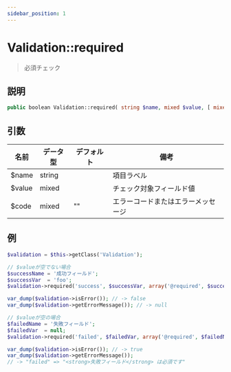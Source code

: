 ```yaml
---
sidebar_position: 1
---
```


# Validation::required

> 必須チェック

## 説明

```php
public boolean Validation::required( string $name, mixed $value, [ mixed $code = '' ] )
```

## 引数

| 名前   | データ型 | デフォルト | 備考                   |
| ------ | -------- | ---------- | ---------------------- |
| $name  | string   |            | 項目ラベル             |
| $value | mixed    |            | チェック対象フィールド値 |
| $code  | mixed    | ""         | エラーコードまたはエラーメッセージ |

## 例

```php title="Controller"
$validation = $this->getClass('Validation');

// $valueが空でない場合
$successName = '成功フィールド';
$successVar  = 'foo';
$validation->required('success', $successVar, array('@required', $successName));

var_dump($validation->isError()); // -> false
var_dump($validation->getErrorMessage()); // -> null

// $valueが空の場合
$failedName = '失敗フィールド';
$failedVar  = null;
$validation->required('failed', $failedVar, array('@required', $failedName));

var_dump($validation->isError()); // -> true
var_dump($validation->getErrorMessage());
// -> "failed" => "<strong>失敗フィールド</strong> は必須です"
```
